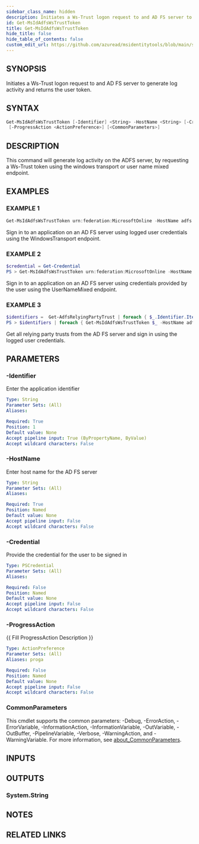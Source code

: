 ```yaml
---
sidebar_class_name: hidden
description: Initiates a Ws-Trust logon request to and AD FS server to generate log activity and returns the user token.
id: Get-MsIdAdfsWsTrustToken
title: Get-MsIdAdfsWsTrustToken
hide_title: false
hide_table_of_contents: false
custom_edit_url: https://github.com/azuread/msidentitytools/blob/main/src/Get-MsIdAdfsWsTrustToken.ps1
---
```


## SYNOPSIS

Initiates a Ws-Trust logon request to and AD FS server to generate log activity and returns the user token.

## SYNTAX

```powershell
Get-MsIdAdfsWsTrustToken [-Identifier] <String> -HostName <String> [-Credential <PSCredential>]
 [-ProgressAction <ActionPreference>] [<CommonParameters>]
```

## DESCRIPTION

This command will generate log activity on the ADFS server, by requesting a Ws-Trust token using the windows transport or user name mixed endpoint.

## EXAMPLES

### EXAMPLE 1

```powershell
Get-MsIdAdfsWsTrustToken urn:federation:MicrosoftOnline -HostName adfs.contoso.com
```

Sign in to an application on an AD FS server using logged user credentials using the WindowsTransport endpoint.

### EXAMPLE 2

```powershell
$credential = Get-Credential
PS > Get-MsIdAdfsWsTrustToken urn:federation:MicrosoftOnline -HostName adfs.contoso.com -Credential $credential
```

Sign in  to an application on an AD FS server using credentials provided by the user using the UserNameMixed endpoint.

### EXAMPLE 3

```powershell
$identifiers =  Get-AdfsRelyingPartyTrust | foreach { $_.Identifier.Item(0) }
PS > $identifiers | foreach { Get-MsIdAdfsWsTrustToken $_ -HostName adfs.contoso.com }
```

Get all relying party trusts from the AD FS server and sign in using the logged user credentials.

## PARAMETERS

### -Identifier

Enter the application identifier

```yaml
Type: String
Parameter Sets: (All)
Aliases:

Required: True
Position: 1
Default value: None
Accept pipeline input: True (ByPropertyName, ByValue)
Accept wildcard characters: False
```

### -HostName

Enter host name for the AD FS server

```yaml
Type: String
Parameter Sets: (All)
Aliases:

Required: True
Position: Named
Default value: None
Accept pipeline input: False
Accept wildcard characters: False
```

### -Credential

Provide the credential for the user to be signed in

```yaml
Type: PSCredential
Parameter Sets: (All)
Aliases:

Required: False
Position: Named
Default value: None
Accept pipeline input: False
Accept wildcard characters: False
```

### -ProgressAction

\{\{ Fill ProgressAction Description \}\}

```yaml
Type: ActionPreference
Parameter Sets: (All)
Aliases: proga

Required: False
Position: Named
Default value: None
Accept pipeline input: False
Accept wildcard characters: False
```

### CommonParameters

This cmdlet supports the common parameters: -Debug, -ErrorAction, -ErrorVariable, -InformationAction, -InformationVariable, -OutVariable, -OutBuffer, -PipelineVariable, -Verbose, -WarningAction, and -WarningVariable. For more information, see [about_CommonParameters](http://go.microsoft.com/fwlink/?LinkID=113216).

## INPUTS

## OUTPUTS

### System.String

## NOTES

## RELATED LINKS
